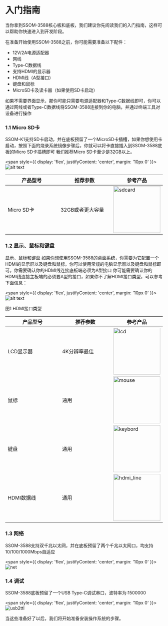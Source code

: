 # 入门指南

当你拿到SSOM-3588核心板和底板，我们建议你先阅读我们的入门指南，这样可以帮助你快速进入到开发阶段。

在准备开始使用SSOM-3588之前，你可能需要准备以下配件：

- 12V/2A电源适配器
- 网线
- Type-C数据线
- 支持HDMI的显示器
- HDMI线（A型接口）
- 键盘和鼠标
- MicroSD卡及读卡器（如果使用SD卡启动）

如果不需要界面显示，那你可能只需要电源适配器和Type-C数据线即可，你可以通过网线或者Type-C数据线将SSOM-3588连接到你的电脑，并通过终端工具对设备进行操作

### 1.1 Micro SD卡

SSOM-K1支持SD卡启动，并在底板预留了一个MicroSD卡插槽，如果你想使用卡启动，按照下面的烧录系统镜像步骤后，你就可以将卡直接插入到SSOM-3588底板的Micro SD卡插槽即可 
我们推荐Micro SD卡至少是32GB以上。

<span style={{ 
  display: 'flex', 
  justifyContent: 'center',
  margin: '10px 0'
}}>
![alt text](/img/3588/getting-started/mircsd.png)
</span>


| 产品型号<img width="150"/> | 推荐参数<img width="150"/> | 参考产品 |
|----------|----------|----------|
| Micro SD卡 | 32GB或者更大容量 | <img src="/img/k1/getting-started/preparation/sdcard.png" alt="sdcard" width="150" />  |

### 1.2 显示、鼠标和键盘
显示、鼠标和键盘
如果你想使用SSOM-3588的桌面系统，你需要为它配置一个HDMI的显示屏以及键盘和鼠标。你可以使用常规的电脑显示器以及键盘和鼠标即可。你需要确认你的HDMI线连接底板端必须为A型接口
你可能需要确认你的HDMI线连接主板端的必须要A型的接口，如果你不了解HDMI接口类型，可以参考下面信息：

<span style={{ 
  display: 'flex', 
  justifyContent: 'center',
  margin: '10px 0'
}}>
![alt text](/img/k1/getting-started/preparation/hdmi_type.png)
</span>

<div style={{textAlign: 'center'}}>图1 HDMI接口类型</div>

| 产品型号 <img width="150"/>| 推荐参数<img width="150"/> | 参考产品 |
|----------|----------|----------|
| LCD显示器 | 4K分辨率最佳 | <img src="/img/k1/getting-started/preparation/lcd.png" alt="lcd" width="150" /> |
| 鼠标 | 通用 | <img src="/img/k1/getting-started/preparation/mouse.png" alt="mouse" width="150" /> |
| 键盘 | 通用 | <img src="/img/k1/getting-started/preparation/keybord.png" alt="keybord" width="150" /> |
| HDMI数据线 | 通用 | <img src="/img/k1/getting-started/preparation/hdmi_line.png" alt="hdmi_line" width="150" /> |

### 1.3 网络

SSOM-3588支持双千兆以太网，并在底板预留了两个千兆以太网口，均支持10/100/1000Mbps自适应

<span style={{ 
  display: 'flex', 
  justifyContent: 'center',
  margin: '10px 0'
}}>
![net](/img/3588/getting-started/net.png)
</span>

### 1.4 调试

SSOM-3588底板预留了一个USB Type-C调试串口，波特率为:1500000


<span style={{ 
  display: 'flex', 
  justifyContent: 'center',
  margin: '10px 0'
}}>
![usb2ttl](/img/3588/getting-started/debug.png)
</span>

当这些准备好了以后，我们将开始准备安装操作系统的步骤。




